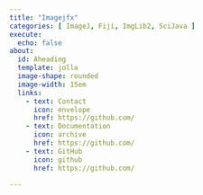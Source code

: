 ```yaml
---
title: "Imagejfx"
categories: [ ImageJ, Fiji, ImgLib2, SciJava ]
execute:
  echo: false
about:
  id: Aheading
  template: jolla
  image-shape: rounded
  image-width: 15em
  links:
    - text: Contact
      icon: envelope
      href: https://github.com/
    - text: Documentation
      icon: archive
      href: https://github.com/
    - text: GitHub
      icon: github
      href: https://github.com/

---
```


::: {.alignleft}



:::

